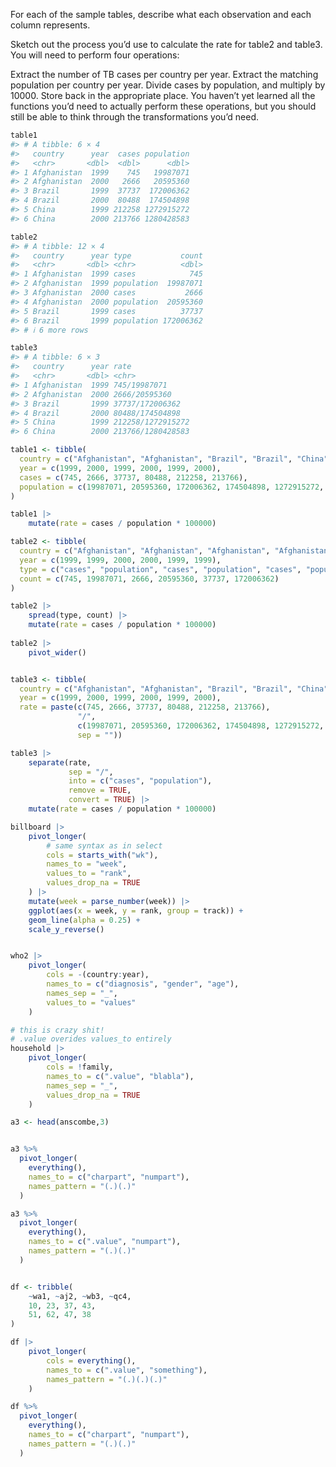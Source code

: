 For each of the sample tables, describe what each observation and each column represents.

Sketch out the process you’d use to calculate the rate for table2 and table3. You will need to perform four operations:

Extract the number of TB cases per country per year.
Extract the matching population per country per year.
Divide cases by population, and multiply by 10000.
Store back in the appropriate place.
You haven’t yet learned all the functions you’d need to actually perform these operations, but you should still be able to think through the transformations you’d need.


```r
table1
#> # A tibble: 6 × 4
#>   country      year  cases population
#>   <chr>       <dbl>  <dbl>      <dbl>
#> 1 Afghanistan  1999    745   19987071
#> 2 Afghanistan  2000   2666   20595360
#> 3 Brazil       1999  37737  172006362
#> 4 Brazil       2000  80488  174504898
#> 5 China        1999 212258 1272915272
#> 6 China        2000 213766 1280428583

table2
#> # A tibble: 12 × 4
#>   country      year type           count
#>   <chr>       <dbl> <chr>          <dbl>
#> 1 Afghanistan  1999 cases            745
#> 2 Afghanistan  1999 population  19987071
#> 3 Afghanistan  2000 cases           2666
#> 4 Afghanistan  2000 population  20595360
#> 5 Brazil       1999 cases          37737
#> 6 Brazil       1999 population 172006362
#> # ℹ 6 more rows

table3
#> # A tibble: 6 × 3
#>   country      year rate             
#>   <chr>       <dbl> <chr>            
#> 1 Afghanistan  1999 745/19987071     
#> 2 Afghanistan  2000 2666/20595360    
#> 3 Brazil       1999 37737/172006362  
#> 4 Brazil       2000 80488/174504898  
#> 5 China        1999 212258/1272915272
#> 6 China        2000 213766/1280428583
```


```r
table1 <- tibble(
  country = c("Afghanistan", "Afghanistan", "Brazil", "Brazil", "China", "China"),
  year = c(1999, 2000, 1999, 2000, 1999, 2000),
  cases = c(745, 2666, 37737, 80488, 212258, 213766),
  population = c(19987071, 20595360, 172006362, 174504898, 1272915272, 1280428583)
)

table1 |> 
    mutate(rate = cases / population * 100000)

table2 <- tibble(
  country = c("Afghanistan", "Afghanistan", "Afghanistan", "Afghanistan", "Brazil", "Brazil"),
  year = c(1999, 1999, 2000, 2000, 1999, 1999),
  type = c("cases", "population", "cases", "population", "cases", "population"),
  count = c(745, 19987071, 2666, 20595360, 37737, 172006362)
)

table2 |> 
    spread(type, count) |> 
    mutate(rate = cases / population * 100000)
    
table2 |> 
    pivot_wider()


table3 <- tibble(
  country = c("Afghanistan", "Afghanistan", "Brazil", "Brazil", "China", "China"),
  year = c(1999, 2000, 1999, 2000, 1999, 2000),
  rate = paste(c(745, 2666, 37737, 80488, 212258, 213766),
               "/",
               c(19987071, 20595360, 172006362, 174504898, 1272915272, 1280428583),
               sep = ""))

table3 |> 
    separate(rate, 
             sep = "/",
             into = c("cases", "population"),
             remove = TRUE,
             convert = TRUE) |> 
    mutate(rate = cases / population * 100000)
```

```r
billboard |> 
    pivot_longer(
        # same syntax as in select
        cols = starts_with("wk"),
        names_to = "week",
        values_to = "rank",
        values_drop_na = TRUE
    ) |> 
    mutate(week = parse_number(week)) |> 
    ggplot(aes(x = week, y = rank, group = track)) +
    geom_line(alpha = 0.25) +
    scale_y_reverse()


who2 |> 
    pivot_longer(
        cols = -(country:year),
        names_to = c("diagnosis", "gender", "age"),
        names_sep = "_",
        values_to = "values"
    )

# this is crazy shit!
# .value overides values_to entirely
household |> 
    pivot_longer(
        cols = !family,
        names_to = c(".value", "blabla"),
        names_sep = "_",
        values_drop_na = TRUE
    )
```

```r
a3 <- head(anscombe,3)


a3 %>%
  pivot_longer(
    everything(),
    names_to = c("charpart", "numpart"),
    names_pattern = "(.)(.)"
  )

a3 %>%
  pivot_longer(
    everything(),
    names_to = c(".value", "numpart"),
    names_pattern = "(.)(.)"
  )


df <- tribble(
    ~wa1, ~aj2, ~wb3, ~qc4,
    10, 23, 37, 43,
    51, 62, 47, 38
)

df |> 
    pivot_longer(
        cols = everything(),
        names_to = c(".value", "something"),
        names_pattern = "(.)(.)(.)"
    )

df %>%
  pivot_longer(
    everything(),
    names_to = c("charpart", "numpart"),
    names_pattern = "(.)(.)"
  )
```




